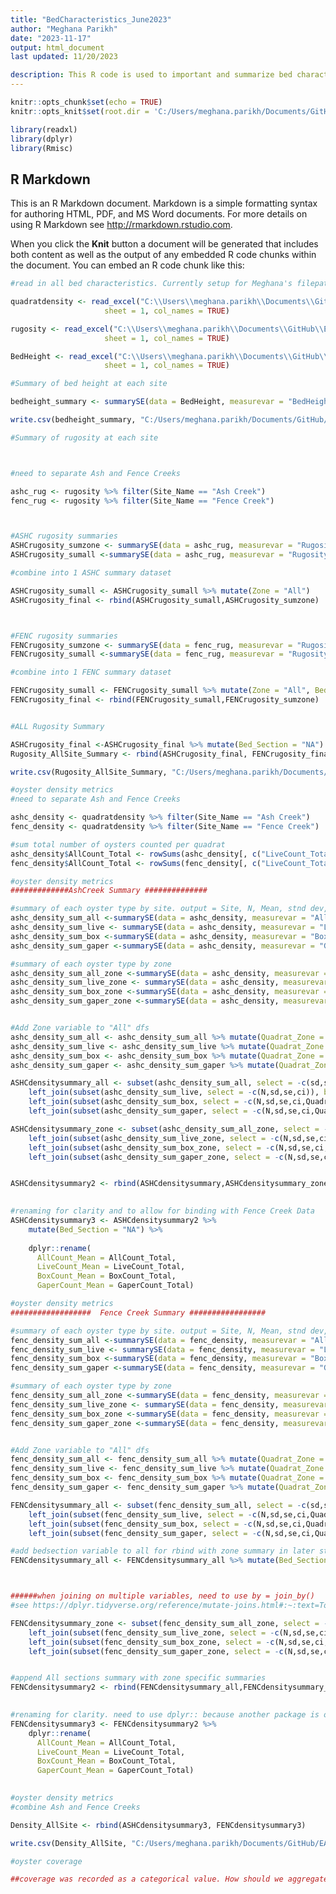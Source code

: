 ```yaml
---
title: "BedCharacteristics_June2023"
author: "Meghana Parikh"
date: "2023-11-17"
output: html_document
last updated: 11/20/2023

description: This R code is used to important and summarize bed characteristics (height, area, rugosity, density, and coverage) data from the LISS Oyster Health Project's June 2023 oyster population surveys at Ash Creek and Fence Creek intertidal sites in Connecticut. The data from this survey was initial input into an Access database (LISS_Database_FieldCollectionData_2023-07-18.accb). The data files input here are from that database. After July 2023 that database was discontinued. Code for Bed Characteristic data from later surveys is in a separate file....
---
```



```r
knitr::opts_chunk$set(echo = TRUE)
knitr::opts_knit$set(root.dir = 'C:/Users/meghana.parikh/Documents/GitHub/EAD-ASEB_EPA_LISS_Disease_Surveillance/Field_Data_Biological')

library(readxl)
library(dplyr)
library(Rmisc)
```

## R Markdown

This is an R Markdown document. Markdown is a simple formatting syntax for authoring HTML, PDF, and MS Word documents. For more details on using R Markdown see <http://rmarkdown.rstudio.com>.

When you click the **Knit** button a document will be generated that includes both content as well as the output of any embedded R code chunks within the document. You can embed an R code chunk like this:

```r
#read in all bed characteristics. Currently setup for Meghana's filepath

quadratdensity <- read_excel("C:\\Users\\meghana.parikh\\Documents\\GitHub\\EAD-ASEB_EPA_LISS_Disease_Surveillance\\Field_Data_Biological\\qry_2023-06_Survey_QuadratDensity.xlsx",
                     sheet = 1, col_names = TRUE) 

rugosity <- read_excel("C:\\Users\\meghana.parikh\\Documents\\GitHub\\EAD-ASEB_EPA_LISS_Disease_Surveillance\\Field_Data_Biological\\qry_2023-06_Survey_Rugosity.xlsx",
                     sheet = 1, col_names = TRUE) 

BedHeight <- read_excel("C:\\Users\\meghana.parikh\\Documents\\GitHub\\EAD-ASEB_EPA_LISS_Disease_Surveillance\\Field_Data_Biological\\qry_2023-06_Survey_BedHeight.xlsx",
                     sheet = 1, col_names = TRUE) 
```

```r
#Summary of bed height at each site 

bedheight_summary <- summarySE(data = BedHeight, measurevar = "BedHeight_cm", groupvars = c("Site_Name"))

write.csv(bedheight_summary, "C:/Users/meghana.parikh/Documents/GitHub/EAD-ASEB_EPA_LISS_Disease_Surveillance/Field_Data_Biological/Output/BedHeight_AllSite.csv", row.names=FALSE)
```

```r
#Summary of rugosity at each site 



#need to separate Ash and Fence Creeks

ashc_rug <- rugosity %>% filter(Site_Name == "Ash Creek")
fenc_rug <- rugosity %>% filter(Site_Name == "Fence Creek")



#ASHC rugosity summaries
ASHCrugosity_sumzone <- summarySE(data = ashc_rug, measurevar = "Rugosity", groupvars =c("Site_Name", "Zone"))
ASHCrugosity_sumall <-summarySE(data = ashc_rug, measurevar = "Rugosity", groupvars =c("Site_Name"))

#combine into 1 ASHC summary dataset 

ASHCrugosity_sumall <- ASHCrugosity_sumall %>% mutate(Zone = "All")
ASHCrugosity_final <- rbind(ASHCrugosity_sumall,ASHCrugosity_sumzone)



#FENC rugosity summaries
FENCrugosity_sumzone <- summarySE(data = fenc_rug, measurevar = "Rugosity", groupvars =c("Site_Name", "Bed_Section", "Zone"))
FENCrugosity_sumall <-summarySE(data = fenc_rug, measurevar = "Rugosity", groupvars =c("Site_Name"))

#combine into 1 FENC summary dataset 

FENCrugosity_sumall <- FENCrugosity_sumall %>% mutate(Zone = "All", Bed_Section = "All")
FENCrugosity_final <- rbind(FENCrugosity_sumall,FENCrugosity_sumzone)


#ALL Rugosity Summary 

ASHCrugosity_final <-ASHCrugosity_final %>% mutate(Bed_Section = "NA")
Rugosity_AllSite_Summary <- rbind(ASHCrugosity_final, FENCrugosity_final)

write.csv(Rugosity_AllSite_Summary, "C:/Users/meghana.parikh/Documents/GitHub/EAD-ASEB_EPA_LISS_Disease_Surveillance/Field_Data_Biological/Output/Rugosity_AllSite.csv", row.names=FALSE)

```


```r
#oyster density metrics
#need to separate Ash and Fence Creeks

ashc_density <- quadratdensity %>% filter(Site_Name == "Ash Creek")
fenc_density <- quadratdensity %>% filter(Site_Name == "Fence Creek")

#sum total number of oysters counted per quadrat
ashc_density$AllCount_Total <- rowSums(ashc_density[, c("LiveCount_Total", "BoxCount_Total", "GaperCount_Total")])
fenc_density$AllCount_Total <- rowSums(fenc_density[, c("LiveCount_Total", "BoxCount_Total", "GaperCount_Total")])
```


```r
#oyster density metrics
#############AshCreek Summary ##############

#summary of each oyster type by site. output = Site, N, Mean, stnd dev, stnd error, and confidence interval
ashc_density_sum_all <-summarySE(data = ashc_density, measurevar = "AllCount_Total",groupvars=c("Site_Name"))
ashc_density_sum_live <- summarySE(data = ashc_density, measurevar = "LiveCount_Total",groupvars=c("Site_Name"))
ashc_density_sum_box <-summarySE(data = ashc_density, measurevar = "BoxCount_Total",groupvars=c("Site_Name"))
ashc_density_sum_gaper <-summarySE(data = ashc_density, measurevar = "GaperCount_Total",groupvars=c("Site_Name"))

#summary of each oyster type by zone
ashc_density_sum_all_zone <-summarySE(data = ashc_density, measurevar = "AllCount_Total", groupvars=c("Site_Name", "Quadrat_Zone"))
ashc_density_sum_live_zone <- summarySE(data = ashc_density, measurevar = "LiveCount_Total", groupvars=c("Site_Name", "Quadrat_Zone"))
ashc_density_sum_box_zone <-summarySE(data = ashc_density, measurevar = "BoxCount_Total", groupvars=c("Site_Name", "Quadrat_Zone"))
ashc_density_sum_gaper_zone <-summarySE(data = ashc_density, measurevar = "GaperCount_Total", groupvars=c("Site_Name", "Quadrat_Zone"))


#Add Zone variable to "All" dfs 
ashc_density_sum_all <- ashc_density_sum_all %>% mutate(Quadrat_Zone = "All")
ashc_density_sum_live <- ashc_density_sum_live %>% mutate(Quadrat_Zone = "All")
ashc_density_sum_box <- ashc_density_sum_box %>% mutate(Quadrat_Zone = "All")
ashc_density_sum_gaper <- ashc_density_sum_gaper %>% mutate(Quadrat_Zone = "All")

ASHCdensitysummary_all <- subset(ashc_density_sum_all, select = -c(sd,se,ci)) %>%
    left_join(subset(ashc_density_sum_live, select = -c(N,sd,se,ci)), by = "Site_Name", "Quadrat_Zone") %>%
    left_join(subset(ashc_density_sum_box, select = -c(N,sd,se,ci,Quadrat_Zone)), by = "Site_Name", "Quadrat_Zone") %>%
    left_join(subset(ashc_density_sum_gaper, select = -c(N,sd,se,ci,Quadrat_Zone)), by = "Site_Name", "Quadrat_Zone") 

ASHCdensitysummary_zone <- subset(ashc_density_sum_all_zone, select = -c(sd,se,ci)) %>%
    left_join(subset(ashc_density_sum_live_zone, select = -c(N,sd,se,ci,Site_Name)), by =  "Quadrat_Zone") %>%
    left_join(subset(ashc_density_sum_box_zone, select = -c(N,sd,se,ci,Site_Name)), by = "Quadrat_Zone") %>%
    left_join(subset(ashc_density_sum_gaper_zone, select = -c(N,sd,se,ci,Site_Name)), by =  "Quadrat_Zone") 


ASHCdensitysummary2 <- rbind(ASHCdensitysummary,ASHCdensitysummary_zone)
  

#renaming for clarity and to allow for binding with Fence Creek Data 
ASHCdensitysummary3 <- ASHCdensitysummary2 %>%
    mutate(Bed_Section = "NA") %>%
  
    dplyr::rename(
      AllCount_Mean = AllCount_Total,
      LiveCount_Mean = LiveCount_Total,
      BoxCount_Mean = BoxCount_Total, 
      GaperCount_Mean = GaperCount_Total) 


```

```r
#oyster density metrics
##################  Fence Creek Summary #################

#summary of each oyster type by site. output = Site, N, Mean, stnd dev, stnd error, and confidence interval
fenc_density_sum_all <-summarySE(data = fenc_density, measurevar = "AllCount_Total",groupvars=c("Site_Name"))
fenc_density_sum_live <- summarySE(data = fenc_density, measurevar = "LiveCount_Total",groupvars=c("Site_Name"))
fenc_density_sum_box <-summarySE(data = fenc_density, measurevar = "BoxCount_Total",groupvars=c("Site_Name"))
fenc_density_sum_gaper <-summarySE(data = fenc_density, measurevar = "GaperCount_Total",groupvars=c("Site_Name"))

#summary of each oyster type by zone
fenc_density_sum_all_zone <-summarySE(data = fenc_density, measurevar = "AllCount_Total", groupvars=c("Site_Name", "Bed_Section", "Quadrat_Zone"))
fenc_density_sum_live_zone <- summarySE(data = fenc_density, measurevar = "LiveCount_Total", groupvars=c("Site_Name", "Bed_Section", "Quadrat_Zone"))
fenc_density_sum_box_zone <-summarySE(data = fenc_density, measurevar = "BoxCount_Total", groupvars=c("Site_Name", "Bed_Section", "Quadrat_Zone"))
fenc_density_sum_gaper_zone <-summarySE(data = fenc_density, measurevar = "GaperCount_Total", groupvars=c("Site_Name", "Bed_Section", "Quadrat_Zone"))


#Add Zone variable to "All" dfs 
fenc_density_sum_all <- fenc_density_sum_all %>% mutate(Quadrat_Zone = "All")
fenc_density_sum_live <- fenc_density_sum_live %>% mutate(Quadrat_Zone = "All")
fenc_density_sum_box <- fenc_density_sum_box %>% mutate(Quadrat_Zone = "All")
fenc_density_sum_gaper <- fenc_density_sum_gaper %>% mutate(Quadrat_Zone = "All")

FENCdensitysummary_all <- subset(fenc_density_sum_all, select = -c(sd,se,ci)) %>%
    left_join(subset(fenc_density_sum_live, select = -c(N,sd,se,ci,Quadrat_Zone)), by = "Site_Name") %>%
    left_join(subset(fenc_density_sum_box, select = -c(N,sd,se,ci,Quadrat_Zone)), by = "Site_Name") %>%
    left_join(subset(fenc_density_sum_gaper, select = -c(N,sd,se,ci,Quadrat_Zone)), by = "Site_Name") 

#add bedsection variable to all for rbind with zone summary in later step 
FENCdensitysummary_all <- FENCdensitysummary_all %>% mutate(Bed_Section = "All")



######when joining on multiple variables, need to use by = join_by() 
#see https://dplyr.tidyverse.org/reference/mutate-joins.html#:~:text=To%20join%20by%20multiple%20variables,join_by(a%2C%20c)%20. for additional documentation. 

FENCdensitysummary_zone <- subset(fenc_density_sum_all_zone, select = -c(sd,se,ci)) %>%
    left_join(subset(fenc_density_sum_live_zone, select = -c(N,sd,se,ci,Site_Name)), by = join_by("Bed_Section", "Quadrat_Zone")) %>%
    left_join(subset(fenc_density_sum_box_zone, select = -c(N,sd,se,ci,Site_Name)), join_by("Bed_Section", "Quadrat_Zone")) %>%
    left_join(subset(fenc_density_sum_gaper_zone, select = -c(N,sd,se,ci,Site_Name)), by =  join_by("Bed_Section", "Quadrat_Zone")) 


#append All sections summary with zone specific summaries 
FENCdensitysummary2 <- rbind(FENCdensitysummary_all,FENCdensitysummary_zone)
  

#renaming for clarity. need to use dplyr:: because another package is overriding the function
FENCdensitysummary3 <- FENCdensitysummary2 %>%
    dplyr::rename(
      AllCount_Mean = AllCount_Total,
      LiveCount_Mean = LiveCount_Total,
      BoxCount_Mean = BoxCount_Total, 
      GaperCount_Mean = GaperCount_Total) 
  
```

```r
#oyster density metrics
#combine Ash and Fence Creeks 

Density_AllSite <- rbind(ASHCdensitysummary3, FENCdensitysummary3)

write.csv(Density_AllSite, "C:/Users/meghana.parikh/Documents/GitHub/EAD-ASEB_EPA_LISS_Disease_Surveillance/Field_Data_Biological/Output/Density_AllSite.csv", row.names=FALSE)
```

```r
#oyster coverage 

##coverage was recorded as a categorical value. How should we aggregate coverage data? 
```

